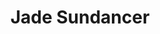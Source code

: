 ---
title: Jade Sundancer
media: 
dimensions: 18" x 20"
hero_image: ../../images/gallery/jade_sundancer.jpg
sale_status: For Sale
---